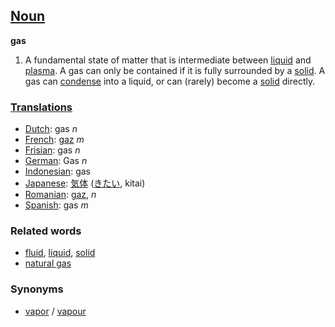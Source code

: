 ==[[Noun]]==
'''gas'''

# A fundamental state of matter that is intermediate between [[liquid]] and [[plasma]].  A gas can only be contained if it is fully surrounded by a [[solid]].  A gas can [[condense]] into a liquid, or can (rarely) become a [[solid]] directly.

===[[Translation]]s===

*[[Dutch]]: gas ''n''
*[[French]]: [[gaz]] ''m''
*[[Frisian]]: gas ''n''
*[[German]]: Gas ''n''
*[[Indonesian]]: gas
*[[Japanese]]: [[気体]] ([[きたい]], kitai)
*[[Romanian]]: [[gaz]], ''n''
*[[Spanish]]: gas ''m''

===Related words===
*[[fluid]], [[liquid]], [[solid]]
*[[natural gas]]

===Synonyms===
*[[vapor]] / [[vapour]]